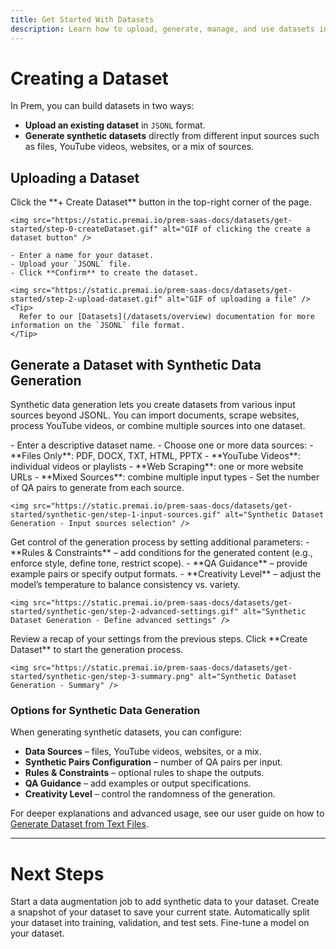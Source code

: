 ```yaml
---
title: Get Started With Datasets
description: Learn how to upload, generate, manage, and use datasets in Prem.
---
```


# Creating a Dataset
In Prem, you can build datasets in two ways:
- **Upload an existing dataset** in `JSONL` format.
- **Generate synthetic datasets** directly from different input sources such as files, YouTube videos, websites, or a mix of sources.

## Uploading a Dataset
<Steps>
  <Step title="Create a Dataset">
      Click the **+ Create Dataset** button in the top-right corner of the page.

    <img src="https://static.premai.io/prem-saas-docs/datasets/get-started/step-0-createDataset.gif" alt="GIF of clicking the create a dataset button" />
  </Step>

  <Step title="Upload a File">

    - Enter a name for your dataset.
    - Upload your `JSONL` file.
    - Click **Confirm** to create the dataset.

    <img src="https://static.premai.io/prem-saas-docs/datasets/get-started/step-2-upload-dataset.gif" alt="GIF of uploading a file" />
    <Tip>
      Refer to our [Datasets](/datasets/overview) documentation for more information on the `JSONL` file format.
    </Tip>
  </Step>
</Steps>

## Generate a Dataset with Synthetic Data Generation
Synthetic data generation lets you create datasets from various input sources beyond JSONL. You can import documents, scrape websites, process YouTube videos, or combine multiple sources into one dataset.

<Steps>
  <Step title="Step 1: Define Dataset and Sources">
    - Enter a descriptive dataset name.
    - Choose one or more data sources:
      - **Files Only**: PDF, DOCX, TXT, HTML, PPTX
      - **YouTube Videos**: individual videos or playlists
      - **Web Scraping**: one or more website URLs
      - **Mixed Sources**: combine multiple input types
    - Set the number of QA pairs to generate from each source.

    <img src="https://static.premai.io/prem-saas-docs/datasets/get-started/synthetic-gen/step-1-input-sources.gif" alt="Synthetic Dataset Generation - Input sources selection" />
  </Step>

  <Step title="Step 2: Set Optional Guidance (Optional)">
    Get control of the generation process by setting additional parameters:
    - **Rules & Constraints** – add conditions for the generated content (e.g., enforce style, define tone, restrict scope).
    - **QA Guidance** – provide example pairs or specify output formats.
    - **Creativity Level** – adjust the model’s temperature to balance consistency vs. variety.

    <img src="https://static.premai.io/prem-saas-docs/datasets/get-started/synthetic-gen/step-2-advanced-settings.gif" alt="Synthetic Dataset Generation - Define advanced settings" />
  </Step>

  <Step title="Step 3: Review and Create Dataset">
    Review a recap of your settings from the previous steps.
    Click **Create Dataset** to start the generation process.

    <img src="https://static.premai.io/prem-saas-docs/datasets/get-started/synthetic-gen/step-3-summary.png" alt="Synthetic Dataset Generation - Summary" />
  </Step>
</Steps>

### Options for Synthetic Data Generation
When generating synthetic datasets, you can configure:
- **Data Sources** – files, YouTube videos, websites, or a mix.
- **Synthetic Pairs Configuration** – number of QA pairs per input.
- **Rules & Constraints** – optional rules to shape the outputs.
- **QA Guidance** – add examples or output specifications.
- **Creativity Level** – control the randomness of the generation.

For deeper explanations and advanced usage, see our user guide on how to [Generate Dataset from Text Files](/guides/datasets/synthetic-data).

---

# Next Steps

<CardGroup cols={2}>
    <Card title="Enrich a Dataset" icon="sparkles" href="/datasets/enrich-dataset">
        Start a data augmentation job to add synthetic data to your dataset.
    </Card>
    <Card title="Create a Snapshot" icon="camera" href="/datasets/create-snapshot">
        Create a snapshot of your dataset to save your current state.
    </Card>

</CardGroup>

<CardGroup cols={2}>
    <Card title="Autosplit a Dataset" icon="split" href="/datasets/autosplit-dataset">
        Automatically split your dataset into training, validation, and test sets.
    </Card>
    <Card title="Fine-Tune a Model" icon="robot" href="/finetuning/overview">
        Fine-tune a model on your dataset.
    </Card>
</CardGroup>
